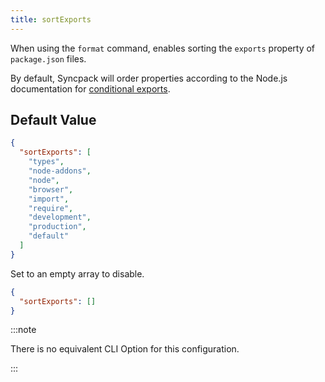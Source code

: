 ```yaml
---
title: sortExports
---
```


When using the `format` command, enables sorting the `exports` property of `package.json` files.

By default, Syncpack will order properties according to the Node.js documentation for [conditional exports](HREF_CONDITIONAL_EXPORTS).

## Default Value

```json title=".syncpackrc"
{
  "sortExports": [
    "types",
    "node-addons",
    "node",
    "browser",
    "import",
    "require",
    "development",
    "production",
    "default"
  ]
}
```

Set to an empty array to disable.

```json title=".syncpackrc"
{
  "sortExports": []
}
```

:::note

There is no equivalent CLI Option for this configuration.

:::
